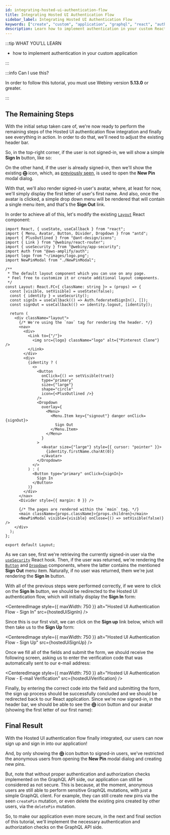 ```yaml
---
id: integrating-hosted-ui-authentication-flow
title: Integrating Hosted UI Authentication Flow
sidebar_label: Integrating Hosted UI Authentication Flow
keywords: ["create", "custom", "application", "graphql", "react", "authentication"]
description: Learn how to implement authentication in your custom React application.
---
```



:::tip WHAT YOU’LL LEARN

- how to implement authentication in your custom application

:::

:::info Can I use this?

In order to follow this tutorial, you must use Webiny version **5.13.0** or greater.

:::

## The Remaining Steps

With the initial setup taken care of, we're now ready to perform the remaining steps of the Hosted UI authentication flow integration and finally see everything in action. In order to do that, we'll need to adjust the existing header bar.

So, in the top-right corner, if the user is not signed-in, we will show a simple **Sign In** button, like so:

<CenteredImage alt="Header Bar - Not Logged In State" src={headerNotLoggedIn} />

On the other hand, if the user is already signed-in, then we'll show the existing **&#10753;** icon, which, as [previously seen](/docs/tutorials/create-custom-application/react-application/new-pin-modal-dialog), is used to open the **New Pin** modal dialog.

With that, we'll also render signed-in user's avatar, where, at least for now, we'll simply display the first letter of user's first name. And also, once the avatar is clicked, a simple drop down menu will be rendered that will contain a single menu item, and that's the **Sign Out** link.

<CenteredImage alt="Header Bar - Logged In State" src={headerLoggedIn} />

In order to achieve all of this, let's modify the existing [`Layout`](#) React component:

```tsx title="pinterest-clone/app/code/src/components/Layout.tsx" {5-6,16-18,30-57}
import React, { useState, useCallback } from "react";
import { Menu, Avatar, Button, Divider, Dropdown } from "antd";
import { PlusOutlined } from "@ant-design/icons";
import { Link } from "@webiny/react-router";
import { useSecurity } from "@webiny/app-security";
import Auth from "@aws-amplify/auth";
import logo from "~/images/logo.png";
import NewPinModal from "./NewPinModal";

/**
 * The default layout component which you can use on any page.
 * Feel free to customize it or create additional layout components.
 */
const Layout: React.FC<{ className: string }> = (props) => {
  const [visible, setVisible] = useState(false);
  const { identity } = useSecurity();
  const signIn = useCallback(() => Auth.federatedSignIn(), []);
  const signOut = useCallback(() => identity.logout, [identity]);

  return (
    <div className="layout">
      {/* We're using the `nav` tag for rendering the header. */}
      <nav>
        <div>
          <Link to={"/"}>
            <img src={logo} className="logo" alt={"Pinterest Clone"} />
          </Link>
        </div>
        <div>
          {identity ? (
            <>
              <Button
                onClick={() => setVisible(true)}
                type="primary"
                size={"large"}
                shape="circle"
                icon={<PlusOutlined />}
              />
              <Dropdown
                overlay={
                  <Menu>
                    <Menu.Item key={"signout"} danger onClick={signOut}>
                      Sign Out
                    </Menu.Item>
                  </Menu>
                }
              >
                <Avatar size={"large"} style={{ cursor: "pointer" }}>
                  {identity.firstName.charAt(0)}
                </Avatar>
              </Dropdown>
            </>
          ) : (
            <Button type="primary" onClick={signIn}>
              Sign In
            </Button>
          )}
        </div>
      </nav>
      <Divider style={{ margin: 0 }} />

      {/* The pages are rendered within the `main` tag. */}
      <main className={props.className}>{props.children}</main>
      <NewPinModal visible={visible} onClose={() => setVisible(false)} />
    </div>
  );
};

export default Layout;
```

As we can see, first we're retrieving the currently signed-in user via the [`useSecurity`](#) React hook. Then, if the user was returned, we're rendering the [`Button`](#) and [`Dropdown`](#) components, where the latter contains the mentioned **Sign Out** menu item. Naturally, if no user was returned, them we're just rendering the **Sign In** button.

With all of the previous steps were performed correctly, if we were to click on the **Sign In** button, we should be redirected to the Hosted UI authentication flow, which will initially display the **Sign In** form:

<CenteredImage style={{ maxWidth: 750 }} alt="Hosted UI Authentication Flow - Sign In" src={hostedUiSignIn} />

Since this is our first visit, we can click on the **Sign up** link below, which will then take us to the **Sign Up** form:

<CenteredImage style={{ maxWidth: 750 }} alt="Hosted UI Authentication Flow - Sign Up" src={hostedUiSignUp} />

Once we fill all of the fields and submit the form, we should receive the following screen, asking us to enter the verification code that was automatically sent to our e-mail address:

<CenteredImage
  style={{ maxWidth: 750 }}
  alt="Hosted UI Authentication Flow - E-mail Verification"
  src={hostedUiVerification}
/>

Finally, by entering the correct code into the field and submitting the form, the sign up process should be successfully concluded and we should be redirected back to our React application. Since we're now signed-in, in the header bar, we should be able to see the **&#10753;** icon button and our avatar (showing the first letter of our first name):

<CenteredImage alt="Header Bar - Logged In State" src={headerLoggedInWithoutMenu} />

## Final Result

With the Hosted UI authentication flow finally integrated, our users can now sign up and sign in into our application!

And, by only showing the **&#10753;** icon button to signed-in users, we've restricted the anonymous users from opening the **New Pin** modal dialog and creating new pins.

But, note that without proper authentication and authorization checks implemented on the GraphQL API side, our application can still be considered as not secure. This is because, at the moment, anonymous users are still able to perform sensitive GraphQL mutations, with just a simple GraphQL client. For example, they can still create new pins via the seen `createPin` mutation, or even delete the existing pins created by other users, via the `deletePin` mutation.


So, to make our application even more secure, in the next and final section of this tutorial, we'll implement the necessary authentication and authorization checks on the GraphQL API side.

